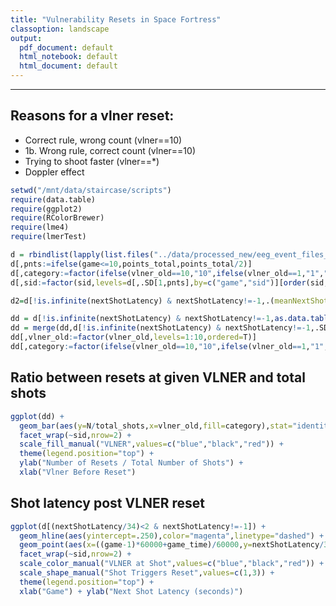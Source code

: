```yaml
---
title: "Vulnerability Resets in Space Fortress"
classoption: landscape
output:
  pdf_document: default
  html_notebook: default
  html_document: default
---
```


***

## Reasons for a vlner reset:
+ Correct rule, wrong count (vlner==10)
+ 1b. Wrong rule, correct count (vlner==10)
+ Trying to shoot faster (vlner==*)
+ Doppler effect

```r
setwd("/mnt/data/staircase/scripts")
require(data.table)
require(ggplot2)
require(RColorBrewer)
require(lme4)
require(lmerTest)

d = rbindlist(lapply(list.files("../data/processed_new/eeg_event_files_new",pattern="*reset-events.tsv",full.names=TRUE), fread, header=T))
d[,pnts:=ifelse(game<=10,points_total,points_total/2)]
d[,category:=factor(ifelse(vlner_old==10,"10",ifelse(vlner_old==1,"1","2-9")),levels=c("1","2-9","10"),ordered=TRUE)]
d[,sid:=factor(sid,levels=d[,.SD[1,pnts],by=c("game","sid")][order(sid,-V1),mean(.SD[1:10,V1]),by="sid"][order(-V1)][,sid],ordered=TRUE)]

d2=d[!is.infinite(nextShotLatency) & nextShotLatency!=-1,.(meanNextShotLatency=mean(nextShotLatency/34),pnts=.SD[1,pnts]),by=c("sid","game")]

dd = d[!is.infinite(nextShotLatency) & nextShotLatency!=-1,as.data.table(table(vlner_old)),by=c("sid")]
dd = merge(dd,d[!is.infinite(nextShotLatency) & nextShotLatency!=-1,.SD[1,total_shots],by=c("sid","game")][,.(total_shots=sum(V1)),by="sid"])
dd[,vlner_old:=factor(vlner_old,levels=1:10,ordered=T)]
dd[,category:=factor(ifelse(vlner_old==10,"10",ifelse(vlner_old==1,"1","2-9")),levels=c("1","2-9","10"),ordered=TRUE)]
```

## Ratio between resets at given VLNER and total shots

```r
ggplot(dd) + 
  geom_bar(aes(y=N/total_shots,x=vlner_old,fill=category),stat="identity",width=.5) + 
  facet_wrap(~sid,nrow=2) + 
  scale_fill_manual("VLNER",values=c("blue","black","red")) +
  theme(legend.position="top") +
  ylab("Number of Resets / Total Number of Shots") +
  xlab("Vlner Before Reset")
```

## Shot latency post VLNER reset

```r
ggplot(d[(nextShotLatency/34)<2 & nextShotLatency!=-1]) + 
  geom_hline(aes(yintercept=.250),color="magenta",linetype="dashed") +
  geom_point(aes(x=((game-1)*60000+game_time)/60000,y=nextShotLatency/34,color=category,shape=(nextHitLatency/34)<.250),size=.75) + 
  facet_wrap(~sid,nrow=2) + 
  scale_color_manual("VLNER at Shot",values=c("blue","black","red")) +
  scale_shape_manual("Shot Triggers Reset",values=c(1,3)) +
  theme(legend.position="top") + 
  xlab("Game") + ylab("Next Shot Latency (seconds)")
```